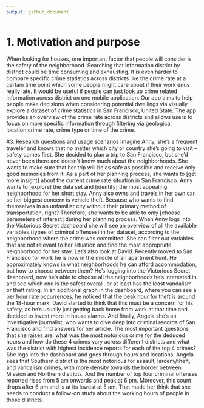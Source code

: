 ```yaml
---
output: github_document
---
```






# 1. Motivation and purpose
  When looking for houses, one important factor that people will consider is the safety of the neighborhood. Searching that information district by district could be time consuming and exhausting. It is even harder to compare specific crime statistics across districts like the crime rate at a certain time point which some people might care about if their work ends really late. It would be useful if people can just look up crime related information across district on one mobile application. Our app aims to help people make decisions when considering potential dwellings via visually explore a dataset of crime statistics in San Francisco, United State. The app provides an overview of the crime rate across districts and allows users to focus on more specific information through filtering via geological location,crime rate, crime type or time of the crime.


#3. Research questions and usage scenarios 
  Imagine Anny, she’s a frequent traveler and knows that no matter which city or country she’s going to visit – safety comes first. She decided to plan a trip to San Francisco, but she’d never been there and doesn’t know much about the neighborhoods. She wants to make sure that her trip will be as safe as possible and receive only good memories from it. As a part of her planning process, she wants to [get more insight] about the current crime rate situation in San Francisco. Anny wants to [explore] the data set and [identify] the most appealing neighborhood for her short stay. Anny also owns and travels in her own car, so her biggest concern is vehicle theft. Because who wants to find themselves in an unfamiliar city without their primary method of transportation, right? Therefore, she wants to be able to only [choose parameters of interest] during her planning process. When Anny logs into the Victorious Secret dashboard she will see an overview of all the available variables (types of criminal offenses) in her dataset, according to the neighborhood where the crime was committed. She can filter out variables that are not relevant to her situation and find the most appropriate neighborhood for her stay.
  Let’s also look at David. Recently moved to San Francisco for work he is now in the middle of an apartment hunt. He approximately knows in what neighborhoods he can afford accommodation, but how to choose between them? He’s logging into the Victorious Secret dashboard, now he’s able to choose all the neighborhoods he’s interested in and see which one is the safest overall, or at least has the least vandalism or theft rating. In an additional graph in the dashboard, where you can see a per hour rate occurrences, he noticed that the peak hour for theft is around the 18-hour mark. David started to think that this must be a concern for his safety, as he’s usually just getting back home from work at that time and decided to invest more in house alarms.
  And finally, Angela she’s an investigative journalist, who wants to dive deep into criminal records of San Francisco and find answers for her article. The most important questions that she raises are: what was the most notorious crime for the deduced hours and how do these 4 crimes vary across different districts and what was the district with highest incidence reports for each of the top 4 crimes? She logs into the dashboard and goes through hours and locations. Angela sees that Southern district is the most notorious for assault, larceny/theft, and vandalism crimes, with more density towards the border between Mission and Northern districts. And the number of top four criminal offenses reported rises from 5 am onwards and peak at 6 pm. Moreover, this count drops after 6 pm and is at its lowest at 5 am. That made her think that she needs to conduct a follow-on study about the working hours of people in those districts.
